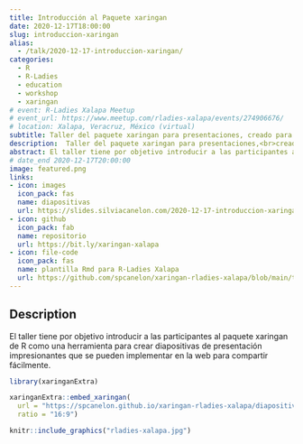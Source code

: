 ```yaml
---
title: Introducción al Paquete xaringan
date: 2020-12-17T18:00:00
slug: introduccion-xaringan
alias:
  - /talk/2020-12-17-introduccion-xaringan/
categories:
  - R
  - R-Ladies
  - education
  - workshop
  - xaringan
# event: R-Ladies Xalapa Meetup
# event_url: https://www.meetup.com/rladies-xalapa/events/274906676/
# location: Xalapa, Veracruz, México (virtual)
subtitle: Taller del paquete xaringan para presentaciones, creado para R-Ladies Xalapa
description:  Taller del paquete xaringan para presentaciones,<br>creado para R-Ladies Xalapa
abstract: El taller tiene por objetivo introducir a las participantes al paquete xaringan de R como una herramienta para crear diapositivas de presentación impresionantes que se pueden implementar en la web para compartir fácilmente.
# date_end 2020-12-17T20:00:00
image: featured.png
links:
- icon: images
  icon_pack: fas
  name: diapositivas
  url: https://slides.silviacanelon.com/2020-12-17-introduccion-xaringan
- icon: github
  icon_pack: fab
  name: repositorio
  url: https://bit.ly/xaringan-xalapa
- icon: file-code
  icon_pack: fas
  name: plantilla Rmd para R-Ladies Xalapa
  url: https://github.com/spcanelon/xaringan-rladies-xalapa/blob/main/tutorial/ejemplo-de-diapositivas.Rmd
---
```


## Description

El taller tiene por objetivo introducir a las participantes al paquete xaringan de R como una herramienta para crear diapositivas de presentación impresionantes que se pueden implementar en la web para compartir fácilmente.

```r
library(xaringanExtra)
```

```r
xaringanExtra::embed_xaringan(
  url = "https://spcanelon.github.io/xaringan-rladies-xalapa/diapositivas/introduccion-xaringan.html",
  ratio = "16:9")
```

```r
knitr::include_graphics("rladies-xalapa.jpg")
```
